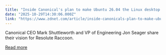 ```yaml
---
title: "Inside Canonical's plan to make Ubuntu 26.04 the Linux desktop that finally goes mainstream"
date: "2025-10-29T14:30:06.000Z"
link: "https://www.zdnet.com/article/inside-canonicals-plan-to-make-ubuntu-26-04-the-linux-desktop-that-finally-goes-mainstream/"
---
```


Canonical CEO Mark Shuttleworth and VP of Engineering Jon Seager share their vision for Resolute Raccoon.

[Read more](https://www.zdnet.com/article/inside-canonicals-plan-to-make-ubuntu-26-04-the-linux-desktop-that-finally-goes-mainstream/)
